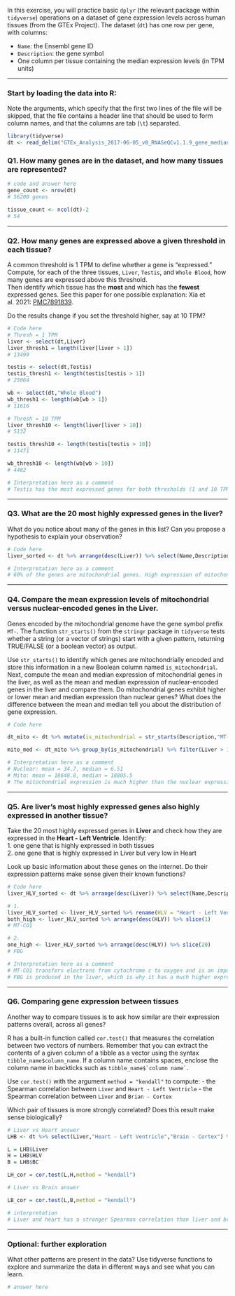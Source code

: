 In this exercise, you will practice basic `dplyr` (the relevant package within `tidyverse`) operations on a dataset of gene expression levels across human tissues (from the GTEx Project). The dataset (`dt`) has one row per gene, with columns:

-   `Name`: the Ensembl gene ID\
-   `Description`: the gene symbol
-   One column per tissue containing the median expression levels (in TPM units)

------------------------------------------------------------------------

### Start by loading the data into R:

Note the arguments, which specify that the first two lines of the file will be skipped, that the file contains a header line that should be used to form column names, and that the columns are tab (`\t`) separated.

```r
library(tidyverse)
dt <- read_delim("GTEx_Analysis_2017-06-05_v8_RNASeQCv1.1.9_gene_median_tpm.gct", skip = 2, col_names = TRUE, delim = "\t")
```

### Q1. How many genes are in the dataset, and how many tissues are represented?

```r

# code and answer here
gene_count <- nrow(dt)
# 56200 genes

tissue_count <- ncol(dt)-2
# 54

```

------------------------------------------------------------------------

### Q2. How many genes are expressed above a given threshold in each tissue?

A common threshold is 1 TPM to define whether a gene is "expressed."\
Compute, for each of the three tissues, `Liver`, `Testis`, and `Whole Blood`, how many genes are expressed above this threshold.\
Then identify which tissue has the **most** and which has the **fewest** expressed genes. See this paper for one possible explanation: Xia et al. 2021: [PMC7891839](https://pmc.ncbi.nlm.nih.gov/articles/PMC7891839/).

Do the results change if you set the threshold higher, say at 10 TPM?

```r

# Code here
# Thresh = 1 TPM
liver <- select(dt,Liver)
liver_thresh1 = length(liver[liver > 1])
# 13499

testis <- select(dt,Testis)
testis_thresh1 <- length(testis[testis > 1])
# 25064

wb <- select(dt,"Whole Blood")
wb_thresh1 <- length(wb[wb > 1])
# 11616

# Thresh = 10 TPM
liver_thresh10 <- length(liver[liver > 10])
# 5132

testis_thresh10 <- length(testis[testis > 10])
# 11471

wb_thresh10 <- length(wb[wb > 10])
# 4482

# Interpretation here as a comment
# Testis has the most expressed genes for both thresholds (1 and 10 TPM), while WB has the fewest. Increasing the TPM threshold decreases the counts of expressed genes across all three tissues as expected. However, the ranking of the tissues from fewest to most expressed genes does not change.

```

------------------------------------------------------------------------

### Q3. What are the 20 most highly expressed genes in the liver?

What do you notice about many of the genes in this list? Can you propose a hypothesis to explain your observation?

```r

# Code here
liver_sorted <- dt %>% arrange(desc(Liver)) %>% select(Name,Description,Liver) %>% slice(1:20)

# Interpretation here as a comment
# 60% of the genes are mitochondrial genes. High expression of mitochondrial genes is due to the energy demands of the primary functions of the liver, including glucose, lipid, and protein metabolism and detoxification. 

```

------------------------------------------------------------------------

### Q4. Compare the mean expression levels of mitochondrial versus nuclear-encoded genes in the Liver.

Genes encoded by the mitochondrial genome have the gene symbol prefix `MT-`. The function `str_starts()` from the `stringr` package in `tidyverse` tests whether a string (or a vector of strings) start with a given pattern, returning TRUE/FALSE (or a boolean vector) as output.

Use `str_starts()` to identify which genes are mitochondrially encoded and store this information in a new Boolean column named `is_mitochondrial`. Next, compute the mean and median expression of mitochondrial genes in the liver, as well as the mean and median expression of nuclear-encoded genes in the liver and compare them. Do mitochondrial genes exhibit higher or lower mean and median expression than nuclear genes? What does the difference between the mean and median tell you about the distribution of gene expression.

```r
# Code here

dt_mito <- dt %>% mutate(is_mitochondrial = str_starts(Description,"MT-")) # Brooke W. forced me to write it this way at gunpoint

mito_med <- dt_mito %>% group_by(is_mitochondrial) %>% filter(Liver > 1) %>% summarize(mean = mean(Liver), median(Liver))

# Interpretation here as a comment
# Nuclear: mean = 34.7, median = 6.51
# Mito: mean = 18648.8, median = 18805.5
# The mitochondrial expression is much higher than the nuclear expression, and the distribution is relatively even skewed, indicating that most mitochondrial genes have a high level of expression around the mean. The nuclear expression is right skewed, indicating that the majority of nuclear genes have low expression with a few outliers with higher expression.

```

------------------------------------------------------------------------

### Q5. Are liver’s most highly expressed genes also highly expressed in another tissue?

Take the 20 most highly expressed genes in **Liver** and check how they are expressed in the **Heart - Left Ventricle**. Identify:\
1. one gene that is highly expressed in both tissues\
2. one gene that is highly expressed in Liver but very low in Heart

Look up basic information about these genes on the internet. Do their expression patterns make sense given their known functions?

```r

# Code here
liver_HLV_sorted <- dt %>% arrange(desc(Liver)) %>% select(Name,Description,Liver,"Heart - Left Ventricle") %>% slice(1:20)

# 1.
liver_HLV_sorted <- liver_HLV_sorted %>% rename(HLV = "Heart - Left Ventricle")
both_high <- liver_HLV_sorted %>% arrange(desc(HLV)) %>% slice(1)
# MT-CO1

# 2.
one_high <- liver_HLV_sorted %>% arrange(desc(HLV)) %>% slice(20)
# FBG

# Interpretation here as a comment
# MT-CO1 transfers electrons from cytochrome c to oxygen and is an important part of the electron transport chain, which is widely used in all tissues.
# FBG is produced in the liver, which is why it has a much higher expression than in the heart.

```

------------------------------------------------------------------------

### Q6. Comparing gene expression between tissues

Another way to compare tissues is to ask how similar are their expression patterns overall, across all genes?

R has a built-in function called `cor.test()` that measures the correlation between two vectors of numbers. Remember that you can extract the contents of a given column of a tibble as a vector using the syntax `tibble_name$column_name`. If a column name contains spaces, enclose the column name in backticks such as `` tibble_name$`column name` ``.

Use `cor.test()` with the argument `method = "kendall"` to compute: - the Spearman correlation between `Liver` and `Heart - Left Ventricle` - the Spearman correlation between `Liver` and `Brian - Cortex`

Which pair of tissues is more strongly correlated? Does this result make sense biologically?

```r
# Liver vs Heart answer
LHB <- dt %>% select(Liver,"Heart - Left Ventricle","Brain - Cortex") %>% rename(HLV = "Heart - Left Ventricle") %>% rename(BC = "Brain - Cortex")

L = LHB$Liver
H = LHB$HLV
B = LHB$BC

LH_cor = cor.test(L,H,method = "kendall")

# Liver vs Brain answer

LB_cor = cor.test(L,B,method = "kendall")

# interpretation
# Liver and heart has a stronger Spearman correlation than liver and brain. The brain performs vastly different functions than the liver and heart, which could be one reason that there is less correlation in gene expression.

```

------------------------------------------------------------------------

### Optional: further exploration

What other patterns are present in the data? Use tidyverse functions to explore and summarize the data in different ways and see what you can learn.

```r
# answer here
```
